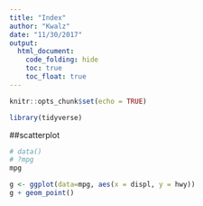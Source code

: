```yaml
---
title: "Index"
author: "Kwalz"
date: "11/30/2017"
output:
  html_document:
    code_folding: hide
    toc: true
    toc_float: true
---
```


```r
knitr::opts_chunk$set(echo = TRUE)

library(tidyverse)
```

##scatterplot

```r


# data()
# ?mpg
mpg

g <- ggplot(data=mpg, aes(x = displ, y = hwy))
g + geom_point()

```

